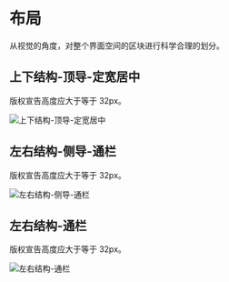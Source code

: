 # 布局

从视觉的角度，对整个界面空间的区块进行科学合理的划分。

## 上下结构-顶导-定宽居中

版权宣告高度应大于等于 32px。

<img src="/hiui/static/img/designs/content-layout-1.png" srcSet="/hiui/static/img/designs/content-layout-1@2x.png 2x" alt="上下结构-顶导-定宽居中" />

## 左右结构-侧导-通栏

版权宣告高度应大于等于 32px。

<img src="/hiui/static/img/designs/content-layout-2.png" srcSet="/hiui/static/img/designs/content-layout-2@2x.png 2x" alt="左右结构-侧导-通栏" />

## 左右结构-通栏

版权宣告高度应大于等于 32px。

<img src="/hiui/static/img/designs/content-layout-3.png" srcSet="/hiui/static/img/designs/content-layout-3@2x.png 2x" alt="左右结构-通栏" />
